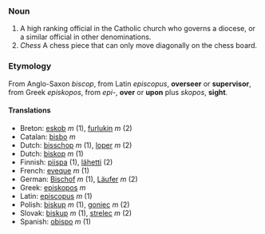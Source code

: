===Noun===
#A high ranking official in the Catholic church who governs a diocese, or a similar official in other denominations.
#''Chess'' A chess piece that can only move diagonally on the chess board.

===Etymology===

From Anglo-Saxon ''biscop'', from Latin ''episcopus'', '''overseer''' or '''supervisor''', from Greek ''episkopos'', from ''epi-'', '''over''' or '''upon''' plus ''skopos'', '''sight'''.

==== Translations ====
*Breton: [[eskob]] ''m'' (1), [[furlukin]] ''m'' (2)
*Catalan: [[bisbo]] ''m''
*Dutch: [[bisschop]] ''m'' (1), [[loper]] ''m'' (2)
*Dutch: [[biskop]] ''m'' (1)
*Finnish: [[piispa]] (1), [[lähetti]] (2)
*French: [[eveque]] ''m'' (1)
*German: [[Bischof]] ''m'' (1), [[Läufer]] ''m'' (2)
*Greek: [[episkopos]] ''m''
*Latin: [[episcopus]] ''m'' (1)
*Polish: [[biskup]] ''m'' (1), [[goniec]] ''m'' (2)
*Slovak: [[biskup]] ''m'' (1), [[strelec]] ''m'' (2)
*Spanish: [[obispo]] ''m'' (1)
